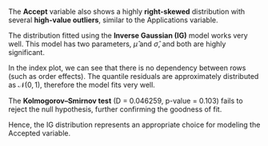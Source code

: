The **Accept** variable also shows a highly **right-skewed** distribution with several **high-value outliers**, similar to the Applications variable.

The distribution fitted using the **Inverse Gaussian (IG)** model works very well. This model has two parameters, $\hat\mu$ and $\hat\sigma$, and both are highly significant.

In the index plot, we can see that there is no dependency between rows (such as order effects). The quantile residuals are approximately distributed as $\mathcal{N}(0,1),$ therefore the model fits very well.

The **Kolmogorov–Smirnov test** (D = 0.046259, p-value = 0.103) fails to reject the null hypothesis, further confirming the goodness of fit.

Hence, the IG distribution represents an appropriate choice for modeling the Accepted variable.
